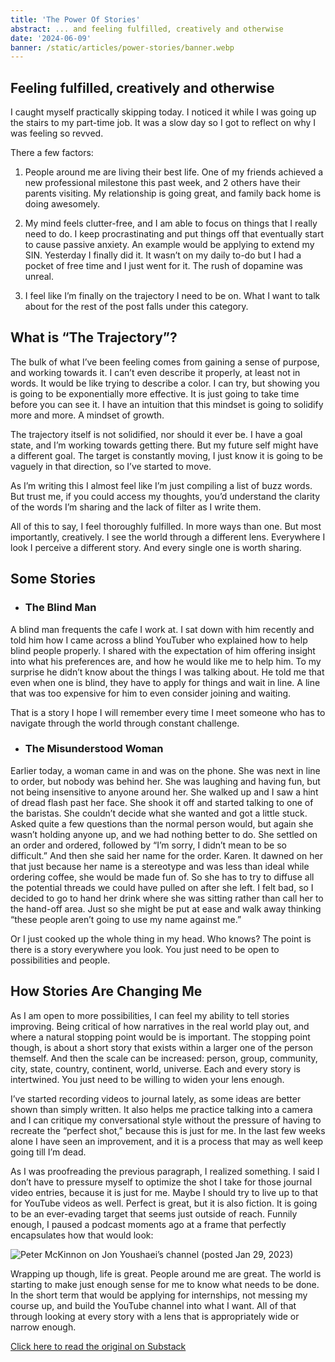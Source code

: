 ```yaml
---
title: 'The Power Of Stories'
abstract: ... and feeling fulfilled, creatively and otherwise
date: '2024-06-09'
banner: /static/articles/power-stories/banner.webp
---
```


## Feeling fulfilled, creatively and otherwise

I caught myself practically skipping today. I noticed it while I was going up the stairs to my part-time job. It was a slow day so I got to reflect on why I was feeling so revved.

There a few factors:

1. People around me are living their best life. One of my friends achieved a new professional milestone this past week, and 2 others have their parents visiting. My relationship is going great, and family back home is doing awesomely.

2. My mind feels clutter-free, and I am able to focus on things that I really need to do. I keep procrastinating and put things off that eventually start to cause passive anxiety. An example would be applying to extend my SIN. Yesterday I finally did it. It wasn’t on my daily to-do but I had a pocket of free time and I just went for it. The rush of dopamine was unreal.

3. I feel like I’m finally on the trajectory I need to be on. What I want to talk about for the rest of the post falls under this category.

## What is “The Trajectory”?

The bulk of what I’ve been feeling comes from gaining a sense of purpose, and working towards it. I can’t even describe it properly, at least not in words. It would be like trying to describe a color. I can try, but showing you is going to be exponentially more effective. It is just going to take time before you can see it. I have an intuition that this mindset is going to solidify more and more. A mindset of growth.

The trajectory itself is not solidified, nor should it ever be. I have a goal state, and I’m working towards getting there. But my future self might have a different goal. The target is constantly moving, I just know it is going to be vaguely in that direction, so I’ve started to move.

As I’m writing this I almost feel like I’m just compiling a list of buzz words. But trust me, if you could access my thoughts, you’d understand the clarity of the words I’m sharing and the lack of filter as I write them.

All of this to say, I feel thoroughly fulfilled. In more ways than one. But most importantly, creatively. I see the world through a different lens. Everywhere I look I perceive a different story. And every single one is worth sharing.

## Some Stories

- ### The Blind Man

A blind man frequents the cafe I work at. I sat down with him recently and told him how I came across a blind YouTuber who explained how to help blind people properly. I shared with the expectation of him offering insight into what his preferences are, and how he would like me to help him. To my surprise he didn’t know about the things I was talking about. He told me that even when one is blind, they have to apply for things and wait in line. A line that was too expensive for him to even consider joining and waiting.

That is a story I hope I will remember every time I meet someone who has to navigate through the world through constant challenge.

- ### The Misunderstood Woman

Earlier today, a woman came in and was on the phone. She was next in line to order, but nobody was behind her. She was laughing and having fun, but not being insensitive to anyone around her. She walked up and I saw a hint of dread flash past her face. She shook it off and started talking to one of the baristas. She couldn’t decide what she wanted and got a little stuck. Asked quite a few questions than the normal person would, but again she wasn’t holding anyone up, and we had nothing better to do. She settled on an order and ordered, followed by “I’m sorry, I didn’t mean to be so difficult.” And then she said her name for the order. Karen. It dawned on her that just because her name is a stereotype and was less than ideal while ordering coffee, she would be made fun of. So she has to try to diffuse all the potential threads we could have pulled on after she left. I felt bad, so I decided to go to hand her drink where she was sitting rather than call her to the hand-off area. Just so she might be put at ease and walk away thinking “these people aren’t going to use my name against me.”

Or I just cooked up the whole thing in my head. Who knows? The point is there is a story everywhere you look. You just need to be open to possibilities and people.

## How Stories Are Changing Me

As I am open to more possibilities, I can feel my ability to tell stories improving. Being critical of how narratives in the real world play out, and where a natural stopping point would be is important. The stopping point though, is about a short story that exists within a larger one of the person themself. And then the scale can be increased: person, group, community, city, state, country, continent, world, universe. Each and every story is intertwined. You just need to be willing to widen your lens enough.

I’ve started recording videos to journal lately, as some ideas are better shown than simply written. It also helps me practice talking into a camera and I can critique my conversational style without the pressure of having to recreate the “perfect shot,” because this is just for me. In the last few weeks alone I have seen an improvement, and it is a process that may as well keep going till I’m dead.

As I was proofreading the previous paragraph, I realized something. I said I don’t have to pressure myself to optimize the shot I take for those journal video entries, because it is just for me. Maybe I should try to live up to that for YouTube videos as well. Perfect is great, but it is also fiction. It is going to be an ever-evading target that seems just outside of reach. Funnily enough, I paused a podcast moments ago at a frame that perfectly encapsulates how that would look:

![Peter McKinnon on Jon Youshaei’s channel (posted Jan 29, 2023)](/static/articles/power-stories/peter.jpeg)

Wrapping up though, life is great. People around me are great. The world is starting to make just enough sense for me to know what needs to be done. In the short term that would be applying for internships, not messing my course up, and build the YouTube channel into what I want. All of that through looking at every story with a lens that is appropriately wide or narrow enough.

[Click here to read the original on Substack](https://open.substack.com/pub/piratedsardar/p/the-power-of-stories?r=3cyy6a&utm_campaign=post&utm_medium=web&showWelcomeOnShare=false)